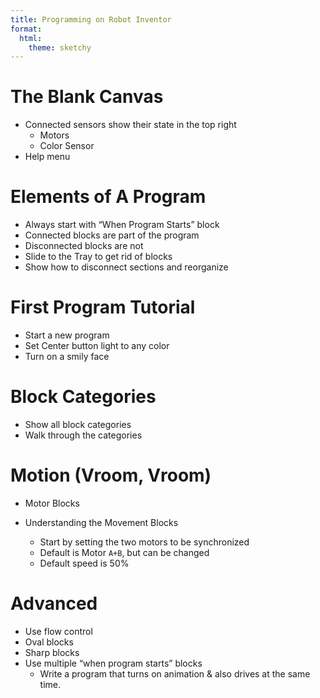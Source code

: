 ```yaml
---
title: Programming on Robot Inventor
format:
  html: 
    theme: sketchy
---
```


# The Blank Canvas

* Connected sensors show their state in the top right
    * Motors
    * Color Sensor
* Help menu

# Elements of A Program

* Always start with "When Program Starts" block
* Connected blocks are part of the program
* Disconnected blocks are not
* Slide to the Tray to get rid of blocks
* Show how to disconnect sections and reorganize

# First Program Tutorial

* Start a new program
* Set Center button light to any color
* Turn on a smily face

# Block Categories

* Show all block categories
* Walk through the categories

# Motion (Vroom, Vroom)

* Motor Blocks

* Understanding the Movement Blocks
    * Start by setting the two motors to be synchronized
    * Default is Motor `A+B`, but can be changed
    * Default speed is 50%

# Advanced

* Use flow control
* Oval blocks
* Sharp blocks
* Use multiple "when program starts" blocks
    * Write a program that turns on animation & also drives at the same time.